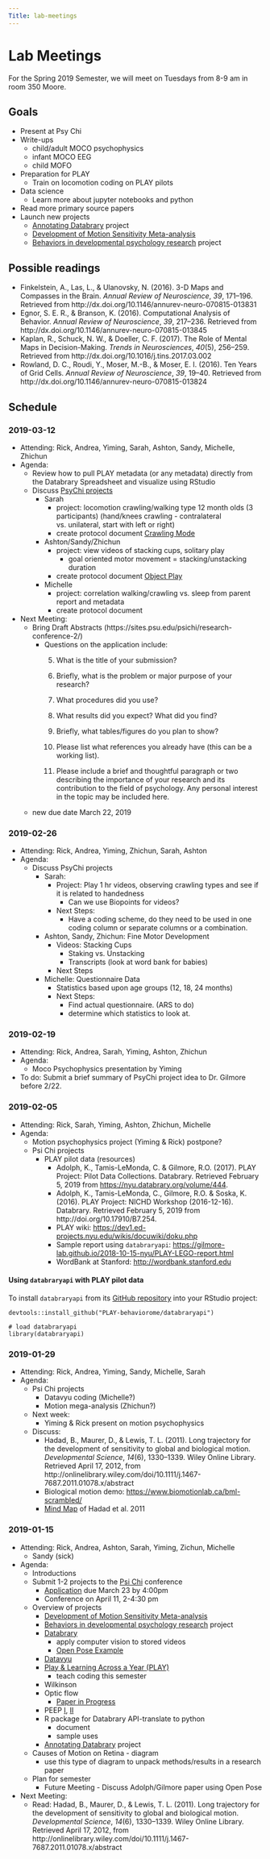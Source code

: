 ```yaml
---
Title: lab-meetings
---
```


# Lab Meetings

For the Spring 2019 Semester, we will meet on Tuesdays from 8-9 am in room 350 Moore.

## Goals

- Present at Psy Chi
- Write-ups
    - child/adult MOCO psychophysics
    - infant MOCO EEG
    - child MOFO
- Preparation for PLAY
    - Train on locomotion coding on PLAY pilots
- Data science
    - Learn more about jupyter notebooks and python
- Read more primary source papers
- Launch new projects
    - [Annotating Databrary](https://github.com/gilmore-lab/annotating-databrary) project
    - [Development of Motion Sensitivity Meta-analysis](https://github.com/gilmore-lab/motion-metaanalysis)
    - [Behaviors in developmental psychology research](https://github.com/dev-psych-behavior) project

## Possible readings

- Finkelstein, A., Las, L., & Ulanovsky, N. (2016). 3-D Maps and Compasses in the Brain. *Annual Review of Neuroscience*, *39*, 171–196. Retrieved from http://dx.doi.org/10.1146/annurev-neuro-070815-013831
- Egnor, S. E. R., & Branson, K. (2016). Computational Analysis of Behavior. *Annual Review of Neuroscience*, *39*, 217–236. Retrieved from http://dx.doi.org/10.1146/annurev-neuro-070815-013845
- Kaplan, R., Schuck, N. W., & Doeller, C. F. (2017). The Role of Mental Maps in Decision-Making. *Trends in Neurosciences*, *40*(5), 256–259. Retrieved from http://dx.doi.org/10.1016/j.tins.2017.03.002
- Rowland, D. C., Roudi, Y., Moser, M.-B., & Moser, E. I. (2016). Ten Years of Grid Cells. *Annual Review of Neuroscience*, *39*, 19–40. Retrieved from http://dx.doi.org/10.1146/annurev-neuro-070815-013824

## Schedule

### 2019-03-12 

- Attending: Rick, Andrea, Yiming, Sarah, Ashton, Sandy, Michelle, Zhichun
- Agenda:
    - Review how to pull PLAY metadata (or any metadata) directly from the Databrary Spreadsheet and visualize using RStudio
    - Discuss [PsyChi projects](https://github.com/gilmore-lab/psi-chi-2019/)  
        - Sarah 
            - project: locomotion crawling/walking type 12 month olds (3 participants) (hand/knees crawling - contralateral vs. unilateral, start with left or right) 
            - create protocol document [Crawling Mode](https://github.com/gilmore-lab/psi-chi-2019/blob/master/crawling-mode.Rmd)
        - Ashton/Sandy/Zhichun  
            - project: view videos of stacking cups, solitary play
                - goal oriented motor movement = stacking/unstacking duration
            - create protocol document [Object Play](https://github.com/gilmore-lab/psi-chi-2019/blob/master/object-play.Rmd)
        - Michelle  
            - project: correlation walking/crawling vs. sleep from parent report and metadata
            - create protocol document

- Next Meeting: 
    - Bring Draft Abstracts (https://sites.psu.edu/psichi/research-conference-2/)  
        - Questions on the application include:
            5.	What is the title of your submission?

            6.	Briefly, what is the problem or major purpose of your research?
            
            7.	What procedures did you use?
            
            8.	What results did you expect? What did you find?
            
            9.	Briefly, what tables/figures do you plan to show?
            
            10.	Please list what references you already have (this can be a working list).
            
            11.	Please include a brief and thoughtful paragraph or two describing the importance of your research and its contribution to the field of psychology. Any personal interest in the topic may be included here.

    - new due date March 22, 2019

### 2019-02-26

- Attending: Rick, Andrea, Yiming, Zhichun, Sarah, Ashton
- Agenda:
    - Discuss PsyChi projects
        - Sarah: 
            - Project: Play 1 hr videos, observing crawling types and see if it is related to handedness
                - Can we use Biopoints for videos?
            - Next Steps:
                - Have a coding scheme, do they need to be used in one coding column or separate columns or a combination.
        - Ashton, Sandy, Zhichun: Fine Motor Development 
            - Videos: Stacking Cups 
                - Staking vs. Unstacking
                - Transcripts (look at word bank for babies)
            - Next Steps    
        - Michelle: Questionnaire Data 
            - Statistics based upon age groups (12, 18, 24 months)
            - Next Steps:
                - Find actual questionnaire. (ARS to do)
                - determine which statistics to look at.

### 2019-02-19

- Attending: Rick, Andrea, Sarah, Yiming, Ashton, Zhichun  
- Agenda:  
    - Moco Psychophysics presentation by Yiming  
    
- To do: Submit a brief summary of PsyChi project idea to Dr. Gilmore before 2/22.


### 2019-02-05

- Attending: Rick, Sarah, Yiming, Ashton, Zhichun, Michelle
- Agenda:
    - Motion psychophysics project (Yiming & Rick) postpone?
    - Psi Chi projects
        - PLAY pilot data (resources)
            - Adolph, K., Tamis-LeMonda, C. & Gilmore, R.O. (2017). PLAY Project: Pilot Data Collections. Databrary. Retrieved February 5, 2019 from <https://nyu.databrary.org/volume/444>.
            - Adolph, K., Tamis-LeMonda, C., Gilmore, R.O. & Soska, K. (2016). PLAY Project: NICHD Workshop (2016-12-16). Databrary. Retrieved February 5, 2019 from http://doi.org/10.17910/B7.254.
            - PLAY wiki: <https://dev1.ed-projects.nyu.edu/wikis/docuwiki/doku.php>
            - Sample report using `databraryapi`: <https://gilmore-lab.github.io/2018-10-15-nyu/PLAY-LEGO-report.html>
            - WordBank at Stanford: <http://wordbank.stanford.edu>
            
#### Using `databraryapi` with PLAY pilot data
            
To install `databraryapi` from its [GitHub repository](https://github.com/PLAY-behaviorome/databraryapi) into your RStudio project:

```
devtools::install_github("PLAY-behaviorome/databraryapi")
```
            
```
# load databraryapi
library(databraryapi)
```

### 2019-01-29

- Attending: Rick, Andrea, Yiming, Sandy, Michelle, Sarah
- Agenda:
    - Psi Chi projects
        - Datavyu coding (Michelle?)
        - Motion mega-analysis (Zhichun?)
    - Next week:
        - Yiming & Rick present on motion psychophysics
    - Discuss:
        - Hadad, B., Maurer, D., & Lewis, T. L. (2011). Long trajectory for the development of sensitivity to global and biological motion. *Developmental Science*, *14*(6), 1330–1339. Wiley Online Library. Retrieved April 17, 2012, from http://onlinelibrary.wiley.com/doi/10.1111/j.1467-7687.2011.01078.x/abstract
        - Biological motion demo: <https://www.biomotionlab.ca/bml-scrambled/>
        - [Mind Map](https://app.mindmup.com/map/_free/2019/01/dffb0ba023e711e9b80465b42db9671f) of Hadad et al. 2011

### 2019-01-15 

- Attending: Rick, Andrea, Ashton, Sarah, Yiming, Zichun, Michelle  
    - Sandy (sick)  
- Agenda:  
    - Introductions  
    - Submit 1-2 projects to the [Psi Chi](http://sites.psu.edu/psichi/) conference
        - [Application](http://sites.psu.edu/psichi/research-conference-2/) due March 23 by 4:00pm  
        - Conference on April 11, 2-4:30 pm 
    - Overview of projects  
        - [Development of Motion Sensitivity Meta-analysis](https://github.com/gilmore-lab/motion-metaanalysis)  
        - [Behaviors in developmental psychology research](https://github.com/dev-psych-behavior) project
        - [Databrary](http://databrary.org)  
            - apply computer vision to stored videos  
            - [Open Pose Example](https://www.youtube.com/watch?v=pW6nZXeWlGM)
        - [Datavyu](http://datavyu.org)
        - [Play & Learning Across a Year (PLAY)](https://nyu.databrary.org/volume/724)
            - teach coding this semester  
        - Wilkinson
        - Optic flow
            - [Paper in Progress](https://github.com/gilmore-lab/moco-psychophysics-child-adult)
        - PEEP [I](https://nyu.databrary.org/volume/248), [II](https://nyu.databrary.org/volume/339)  
        - R package for Databrary API-translate to python  
            - document  
            - sample uses  
        - [Annotating Databrary](https://github.com/gilmore-lab/annotating-databrary) project
    - Causes of Motion on Retina - diagram  
        - use this type of diagram to unpack methods/results in a research paper  
    - Plan for semester
        - Future Meeting - Discuss Adolph/Gilmore paper using Open Pose 
- Next Meeting:
    - Read: Hadad, B., Maurer, D., & Lewis, T. L. (2011). Long trajectory for the development of sensitivity to global and biological motion. *Developmental Science*, *14*(6), 1330–1339. Wiley Online Library. Retrieved April 17, 2012, from http://onlinelibrary.wiley.com/doi/10.1111/j.1467-7687.2011.01078.x/abstract